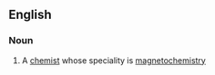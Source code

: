==English==

===Noun===
{{en-noun}}

# {{context|chemistry}} A [[chemist]] whose speciality is [[magnetochemistry]]